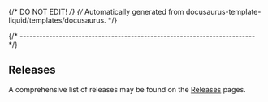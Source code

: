 {/* DO NOT EDIT! */}
{/* Automatically generated from docusaurus-template-liquid/templates/docusaurus. */}

{/* ------------------------------------------------------------------------ */}

## Releases

A comprehensive list of releases may be found on the [Releases](/docs/releases/)
pages.
